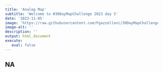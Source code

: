 ```yaml
---
title: 'Analog Map'
subtitle: 'Welcome to #30DayMapChallenge 2023 day 5'
date: '2023-11-05'
image: 'https://raw.githubusercontent.com/Fgazzelloni/30DayMapChallenge/master/2023/day5_analog-map/day5_analog-map.png'
image-alt: ''
description: ''
output: html_document
execute: 
   eval: false
---
```

NA
---
